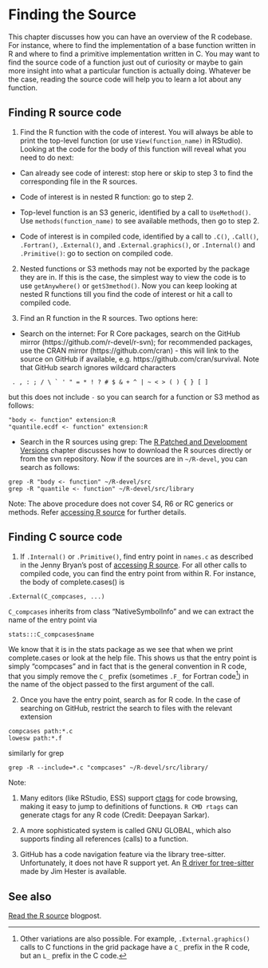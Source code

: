 # Finding the Source {#sec-find-source}

This chapter discusses how you can have an overview of the R codebase. For instance, where to find the implementation of a base function written in R and where to find a primitive implementation written in C. You may want to find the source code of a function just out of curiosity or maybe to gain more insight into what a particular function is actually doing. Whatever be the case, reading the source code will help you to learn a lot about any function.

## Finding R source code

1. Find the R function with the code of interest. You will always be able to print the top-level function (or use `View(function_name)` in RStudio). Looking at the code for the body of this function will reveal what you need to do next:

  * Can already see code of interest: stop here or skip to step 3 to find the corresponding file in the R sources.

  * Code of interest is in nested R function: go to step 2.

  * Top-level function is an S3 generic, identified by a call to `UseMethod()`. Use `methods(function_name)` to see available methods, then go to step 2.
  
  * Code of interest is in compiled code, identified by a call to `.C()`, `.Call()`, `.Fortran()`, `.External()`, and `.External.graphics()`, or `.Internal()` and `.Primitive()`: go to section on compiled code.
 
2. Nested functions or S3 methods may not be exported by the package they are in. If this is the case, the simplest way to view the code is to use `getAnywhere()` or `getS3method()`. Now you can keep looking at nested R functions till you find the code of interest or hit a call to compiled code.

3. Find an R function in the R sources. Two options here:

  * Search on the internet: For R Core packages, search on the GitHub mirror (https://github.com/r-devel/r-svn); for recommended packages, use the CRAN mirror (https://github.com/cran) - this will link to the source on GitHub if available, e.g. https://github.com/cran/survival. Note that GitHub search ignores wildcard characters
  
```
 . , : ; / \ ` ' " = * ! ? # $ & + ^ | ~ < > ( ) { } [ ]
```

but this does not include `-` so you can search for a function or S3 method as follows:

```
"body <- function" extension:R
"quantile.ecdf <- function" extension:R
```

  * Search in the R sources using grep: The [R Patched and Development Versions](#sec-get-start) chapter discusses how to download the R sources directly or from the svn repository. Now if the sources are in `~/R-devel`, you can search as follows:
  
```  
grep -R "body <- function" ~/R-devel/src
grep -R "quantile <- function" ~/R-devel/src/library
```

Note: The above procedure does not cover S4, R6 or RC generics or methods. Refer [accessing R source](https://github.com/jennybc/access-r-source) for further details.

## Finding C source code

1. If  `.Internal()` or `.Primitive()`, find entry point in `names.c` as described in the Jenny Bryan's post of [accessing R source](https://github.com/jennybc/access-r-source). For all other calls to compiled code, you can find the entry point from within R. For instance, the body of complete.cases() is

```
.External(C_compcases, ...)
```

`C_compcases` inherits from class "NativeSymbolInfo" and we can extract the name of the entry point via

```
stats:::C_compcases$name
```

We know that it is in the stats package as we see that when we print complete.cases or look at the help file. This shows us that the entry point is simply "compcases" and in fact that is the general convention in R code, that you simply remove the `C_` prefix (sometimes `.F_` for Fortran code^[Other variations are also possible.  For example, `.External.graphics()` calls to C functions in the grid package have a `C_` prefix in the R code, but an `L_` prefix in the C code.]) in the name of the object passed to the first argument of the call.

2. Once you have the entry point, search as for R code. In the case of searching on GitHub, restrict the search to files with the relevant extension

```
compcases path:*.c
lowesw path:*.f
```

similarly for grep

```
grep -R --include=*.c "compcases" ~/R-devel/src/library/
```

Note: 

1. Many editors (like RStudio, ESS) support [ctags](https://en.wikipedia.org/wiki/Ctags) for code browsing, making it easy to jump to definitions of functions. `R CMD rtags` can generate ctags for any R code (Credit: Deepayan Sarkar).

2. A more sophisticated system is called GNU GLOBAL, which also supports
finding all references (calls) to a function. 

3. GitHub has a code navigation feature via the library tree-sitter. Unfortunately, it does not have R support yet. An [R driver for tree-sitter](https://github.com/r-lib/tree-sitter-r) made by Jim Hester is available.

## See also

[Read the R source](https://blog.r-hub.io/2019/05/14/read-the-source/) blogpost.
